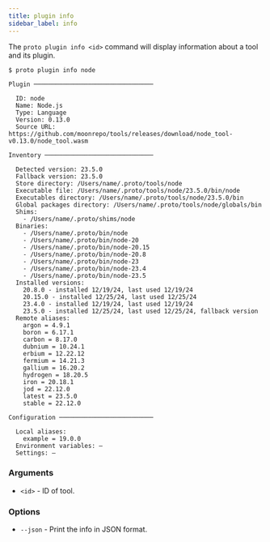 ```yaml
---
title: plugin info
sidebar_label: info
---
```



<VersionLabel version="0.23.0" header />

The `proto plugin info <id>` command will display information about a tool and its plugin.

```
$ proto plugin info node

Plugin ─────────────────────────────────

  ID: node
  Name: Node.js
  Type: Language
  Version: 0.13.0
  Source URL: https://github.com/moonrepo/tools/releases/download/node_tool-v0.13.0/node_tool.wasm

Inventory ──────────────────────────────

  Detected version: 23.5.0
  Fallback version: 23.5.0
  Store directory: /Users/name/.proto/tools/node
  Executable file: /Users/name/.proto/tools/node/23.5.0/bin/node
  Executables directory: /Users/name/.proto/tools/node/23.5.0/bin
  Global packages directory: /Users/name/.proto/tools/node/globals/bin
  Shims:
    - /Users/name/.proto/shims/node
  Binaries:
    - /Users/name/.proto/bin/node
    - /Users/name/.proto/bin/node-20
    - /Users/name/.proto/bin/node-20.15
    - /Users/name/.proto/bin/node-20.8
    - /Users/name/.proto/bin/node-23
    - /Users/name/.proto/bin/node-23.4
    - /Users/name/.proto/bin/node-23.5
  Installed versions:
    20.8.0 - installed 12/19/24, last used 12/19/24
    20.15.0 - installed 12/25/24, last used 12/25/24
    23.4.0 - installed 12/19/24, last used 12/19/24
    23.5.0 - installed 12/25/24, last used 12/25/24, fallback version
  Remote aliases:
    argon = 4.9.1
    boron = 6.17.1
    carbon = 8.17.0
    dubnium = 10.24.1
    erbium = 12.22.12
    fermium = 14.21.3
    gallium = 16.20.2
    hydrogen = 18.20.5
    iron = 20.18.1
    jod = 22.12.0
    latest = 23.5.0
    stable = 22.12.0

Configuration ──────────────────────────

  Local aliases:
    example = 19.0.0
  Environment variables: —
  Settings: —
```

### Arguments

- `<id>` - ID of tool.

### Options

- `--json` - Print the info in JSON format.
